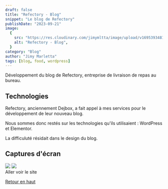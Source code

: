 ```yaml
---
draft: false
title: "Refectory - Blog"
snippet: "Le blog de Refectory"
publishDate: "2023-09-21"
image:
  {
    src: "https://res.cloudinary.com/jimymltta/image/upload/v1695393481/Refectory%20-%20Blog/refectory-blog-1_k2smkn.png",
    alt: "Refectory - Blog",
  }
category: "Blog"
author: "Jimy Marletta"
tags: [blog, food, wordpress]
---
```



Développement du blog de Refectory, entreprise de livraison de repas au bureau.

## Technologies

Refectory, anciennement Dejbox, a fait appel à mes services pour le développement de leur nouveau blog.

Nous sommes donc restés sur les technologies qu'ils utilisaient : WordPress et Elementor.

La difficuluté résidait dans le design du blog.

## Captures d'écran

<img src="https://res.cloudinary.com/jimymltta/image/upload/v1695393481/Refectory%20-%20Blog/refectory-blog-1_k2smkn.png" />
<img src="https://res.cloudinary.com/jimymltta/image/upload/v1695393479/Refectory%20-%20Blog/refectory-blog-2_gdbugq.png" />

<br />
<div>
  <Link href="https://blog.refectory.fr/">Aller voir le site</Link>
</div>

[Retour en haut](#top)
